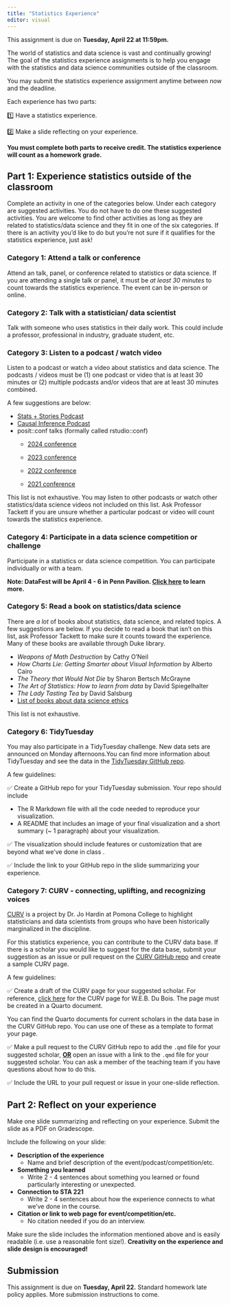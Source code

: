 ```yaml
---
title: "Statistics Experience"
editor: visual
---
```


::: callout-important
This assignment is due on **Tuesday, April 22 at 11:59pm.**
:::

The world of statistics and data science is vast and continually growing! The goal of the statistics experience assignments is to help you engage with the statistics and data science communities outside of the classroom.

You may submit the statistics experience assignment anytime between now and the deadline.

Each experience has two parts:

1️⃣ Have a statistics experience.

2️⃣ Make a slide reflecting on your experience.

**You must complete both parts to receive credit. The statistics experience will count as a homework grade.**

## Part 1: Experience statistics outside of the classroom

Complete an activity in one of the categories below. Under each category are suggested activities. You do not have to do one these suggested activities. You are welcome to find other activities as long as they are related to statistics/data science and they fit in one of the six categories. If there is an activity you'd like to do but you're not sure if it qualifies for the statistics experience, just ask!

### Category 1: Attend a talk or conference

Attend an talk, panel, or conference related to statistics or data science. If you are attending a single talk or panel, it must be *at least 30 minutes* to count towards the statistics experience. The event can be in-person or online.

### Category 2: Talk with a statistician/ data scientist

Talk with someone who uses statistics in their daily work. This could include a professor, professional in industry, graduate student, etc.

### Category 3: Listen to a podcast / watch video

Listen to a podcast or watch a video about statistics and data science. The podcasts / videos must be (1) one podcast or video that is at least 30 minutes or (2) multiple podcasts and/or videos that are at least 30 minutes combined.

A few suggestions are below:

-   [Stats + Stories Podcast](https://statsandstories.net/)
-   [Causal Inference Podcast](https://casualinfer.libsyn.com/)
-   posit::conf talks (formally called rstudio::conf)
    -   [2024 conference](https://www.youtube.com/playlist?list=PL9HYL-VRX0oSFkdF4fJeY63eGDvgofcbn)

    -   [2023 conference](https://www.youtube.com/playlist?list=PL9HYL-VRX0oRFZslRGHwHuwea7SvAATHp)

    -   [2022 conference](https://www.youtube.com/playlist?list=PL9HYL-VRX0oTOwqzVtL_q5T8MNrzn0mdH)

    -   [2021 conference](https://cloud.rstudio.com/resources/rstudioglobal-2021/)

This list is not exhaustive. You may listen to other podcasts or watch other statistics/data science videos not included on this list. Ask Professor Tackett if you are unsure whether a particular podcast or video will count towards the statistics experience.

### Category 4: Participate in a data science competition or challenge

Participate in a statistics or data science competition. You can participate individually or with a team.

**Note: DataFest will be April 4 - 6 in Penn Pavilion. [Click here](https://dukestatsci.github.io/datafest/) to learn more.**

### Category 5: Read a book on statistics/data science

There are *a lot* of books about statistics, data science, and related topics. A few suggestions are below. If you decide to read a book that isn't on this list, ask Professor Tackett to make sure it counts toward the experience. Many of these books are available through Duke library.

-   *Weapons of Math Destruction* by Cathy O'Neil
-   *How Charts Lie: Getting Smarter about Visual Information* by Alberto Cairo
-   *The Theory that Would Not Die* by Sharon Bertsch McGrayne
-   *The Art of Statistics: How to learn from data* by David Spiegelhalter
-   *The Lady Tasting Tea* by David Salsburg
-   [List of books about data science ethics](https://teachdatascience.com/bookclub/)

This list is not exhaustive.

### Category 6: TidyTuesday

You may also participate in a TidyTuesday challenge. New data sets are announced on Monday afternoons.You can find more information about TidyTuesday and see the data in the [TidyTuesday GitHub repo](https://github.com/rfordatascience/tidytuesday).

A few guidelines:

✅ Create a GitHub repo for your TidyTuesday submission. Your repo should include

-   The R Markdown file with all the code needed to reproduce your visualization.
-   A README that includes an image of your final visualization and a short summary (\~ 1 paragraph) about your visualization.

✅ The visualization should include features or customization that are beyond what we've done in class .

✅ Include the link to your GitHub repo in the slide summarizing your experience.

### Category 7: CURV - connecting, uplifting, and recognizing voices

[CURV](https://hardin47.github.io/CURV/) is a project by Dr. Jo Hardin at Pomona College to highlight statisticians and data scientists from groups who have been historically marginalized in the discipline.

<!--# There are two options for this statistics experience:-->

<!--# Learn about one of the scholars in the CURV data base and present what you learn in class.-->

<!--# A few guidelines:-->

<!--# Let Professor Tackett know at least one week in advance of when you'd like to present a Statistician of the Day. They will take place at the beginning of lectures on Mondays.-->

<!--# Create 1 - 2 slides about the scholar.-->

<!--# Present at the beginning of lecture for both lectures. If you are unable to attend the beginning of both lectures, you can present in-person during your lecture period and provide a short video for the other lecture period.-->

For this statistics experience, you can contribute to the CURV data base. If there is a scholar you would like to suggest for the data base, submit your suggestion as an issue or pull request on the [CURV GitHub repo](https://github.com/hardin47/CURV/) and create a sample CURV page.

A few guidelines:

✅ Create a draft of the CURV page for your suggested scholar. For reference, [click here](https://hardin47.github.io/CURV/scholars/dubois.html) for the CURV page for W.E.B. Du Bois. The page must be created in a Quarto document.

::: callout-tip
You can find the Quarto documents for current scholars in the data base in the CURV GitHub repo. You can use one of these as a template to format your page.
:::

✅ Make a pull request to the CURV GitHub repo to add the `.qmd` file for your suggested scholar, [**OR**]{.underline} open an issue with a link to the `.qmd` file for your suggested scholar. You can ask a member of the teaching team if you have questions about how to do this.

✅ Include the URL to your pull request or issue in your one-slide reflection.

## Part 2: Reflect on your experience

Make one slide summarizing and reflecting on your experience. Submit the slide as a PDF on Gradescope.

Include the following on your slide:

-   **Description of the experience**
    -   Name and brief description of the event/podcast/competition/etc.
-   **Something you learned**
    -   Write 2 - 4 sentences about something you learned or found particularly interesting or unexpected.
-   **Connection to STA 221**
    -   Write 2 - 4 sentences about how the experience connects to what we've done in the course.
-   **Citation or link to web page for event/competition/etc.**
    -   No citation needed if you do an interview.

Make sure the slide includes the information mentioned above and is easily readable (i.e. use a reasonable font size!). **Creativity on the experience and slide design is encouraged!**

## Submission

This assignment is due on **Tuesday, April 22.** Standard homework late policy applies. More submission instructions to come.
